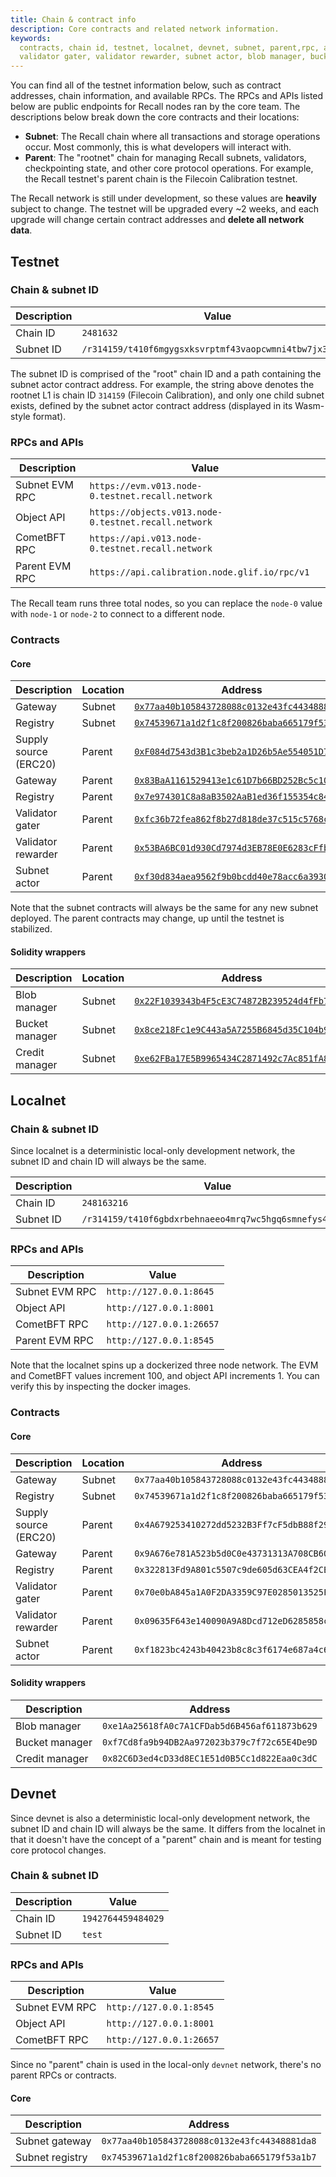 ```yaml
---
title: Chain & contract info
description: Core contracts and related network information.
keywords:
  contracts, chain id, testnet, localnet, devnet, subnet, parent,rpc, api, gateway, registry,
  validator gater, validator rewarder, subnet actor, blob manager, bucket manager, credit manager
---
```


You can find all of the testnet information below, such as contract addresses, chain information,
and available RPCs. The RPCs and APIs listed below are public endpoints for Recall nodes ran by the
core team. The descriptions below break down the core contracts and their locations:

- **Subnet**: The Recall chain where all transactions and storage operations occur. Most commonly,
  this is what developers will interact with.
- **Parent**: The "rootnet" chain for managing Recall subnets, validators, checkpointing state, and
  other core protocol operations. For example, the Recall testnet's parent chain is the Filecoin
  Calibration testnet.

<Callout type="warn">

The Recall network is still under development, so these values are **heavily** subject to change.
The testnet will be upgraded every ~2 weeks, and each upgrade will change certain contract addresses
and **delete all network data**.

</Callout>

## Testnet

### Chain & subnet ID

| Description | Value                                                   |
| ----------- | ------------------------------------------------------- |
| Chain ID    | `2481632`                                               |
| Subnet ID   | `/r314159/t410f6mgygsxksvrptmf43vaopcwmni4tbw7jx3mo4gi` |

The subnet ID is comprised of the "root" chain ID and a path containing the subnet actor contract
address. For example, the string above denotes the rootnet L1 is chain ID `314159` (Filecoin
Calibration), and only one child subnet exists, defined by the subnet actor contract address
(displayed in its Wasm-style format).

### RPCs and APIs

| Description    | Value                                                |
| -------------- | ---------------------------------------------------- |
| Subnet EVM RPC | `https://evm.v013.node-0.testnet.recall.network`     |
| Object API     | `https://objects.v013.node-0.testnet.recall.network` |
| CometBFT RPC   | `https://api.v013.node-0.testnet.recall.network`     |
| Parent EVM RPC | `https://api.calibration.node.glif.io/rpc/v1`        |

<Callout type="info">

The Recall team runs three total nodes, so you can replace the `node-0` value with `node-1` or
`node-2` to connect to a different node.

</Callout>

### Contracts

#### Core

| Description           | Location | Address                                                                                                                                    |
| --------------------- | -------- | ------------------------------------------------------------------------------------------------------------------------------------------ |
| Gateway               | Subnet   | [`0x77aa40b105843728088c0132e43fc44348881da8`](https://explorer.testnet.recall.network/address/0x77aa40b105843728088c0132e43fc44348881da8) |
| Registry              | Subnet   | [`0x74539671a1d2f1c8f200826baba665179f53a1b7`](https://explorer.testnet.recall.network/address/0x74539671a1d2f1c8f200826baba665179f53a1b7) |
| Supply source (ERC20) | Parent   | [`0xF084d7543d3B1c3beb2a1D26b5Ae554051D797F9`](https://calibration.filfox.info/en/address/0xF084d7543d3B1c3beb2a1D26b5Ae554051D797F9)      |
| Gateway               | Parent   | [`0x83BaA1161529413e1c61D7b66BD252Bc5c10A6Cd`](https://calibration.filfox.info/en/address/0x83BaA1161529413e1c61D7b66BD252Bc5c10A6Cd)      |
| Registry              | Parent   | [`0x7e974301C8a8aB3502AaB1ed36f155354c84505f`](https://calibration.filfox.info/en/address/0x7e974301C8a8aB3502AaB1ed36f155354c84505f)      |
| Validator gater       | Parent   | [`0xfc36b72fea862f8b27d818de37c515c5768cf6b6`](https://calibration.filfox.info/en/address/0xfc36b72fea862f8b27d818de37c515c5768cf6b6)      |
| Validator rewarder    | Parent   | [`0x53BA6BC01d930Cd7974d3EB78E0E6283cFfbdD70`](https://calibration.filfox.info/en/address/0x53BA6BC01d930Cd7974d3EB78E0E6283cFfbdD70)      |
| Subnet actor          | Parent   | [`0xf30d834aea9562f9b0bcdd40e78acc6a3930dbe9`](https://calibration.filfox.info/en/address/0xf30d834aea9562f9b0bcdd40e78acc6a3930dbe9)      |

Note that the subnet contracts will always be the same for any new subnet deployed. The parent
contracts may change, up until the testnet is stabilized.

#### Solidity wrappers

| Description    | Location | Address                                                                                                                                    |
| -------------- | -------- | ------------------------------------------------------------------------------------------------------------------------------------------ |
| Blob manager   | Subnet   | [`0x22F1039343b4F5cE3C74872B239524d4fFb7CABF`](https://explorer.testnet.recall.network/address/0x22F1039343b4F5cE3C74872B239524d4fFb7CABF) |
| Bucket manager | Subnet   | [`0x8ce218Fc1e9C443a5A7255B6845d35C104b91516`](https://explorer.testnet.recall.network/address/0x8ce218Fc1e9C443a5A7255B6845d35C104b91516) |
| Credit manager | Subnet   | [`0xe62FBa17E5B9965434C2871492c7Ac851fA8BAF7`](https://explorer.testnet.recall.network/address/0xe62FBa17E5B9965434C2871492c7Ac851fA8BAF7) |

## Localnet

### Chain & subnet ID

Since localnet is a deterministic local-only development network, the subnet ID and chain ID will
always be the same.

| Description | Value                                                   |
| ----------- | ------------------------------------------------------- |
| Chain ID    | `248163216`                                             |
| Subnet ID   | `/r314159/t410f6gbdxrbehnaeeo4mrq7wc5hgq6smnefys4qanwi` |

### RPCs and APIs

| Description    | Value                    |
| -------------- | ------------------------ |
| Subnet EVM RPC | `http://127.0.0.1:8645`  |
| Object API     | `http://127.0.0.1:8001`  |
| CometBFT RPC   | `http://127.0.0.1:26657` |
| Parent EVM RPC | `http://127.0.0.1:8545`  |

Note that the localnet spins up a dockerized three node network. The EVM and CometBFT values
increment 100, and object API increments 1. You can verify this by inspecting the docker images.

### Contracts

#### Core

| Description           | Location | Address                                      |
| --------------------- | -------- | -------------------------------------------- |
| Gateway               | Subnet   | `0x77aa40b105843728088c0132e43fc44348881da8` |
| Registry              | Subnet   | `0x74539671a1d2f1c8f200826baba665179f53a1b7` |
| Supply source (ERC20) | Parent   | `0x4A679253410272dd5232B3Ff7cF5dbB88f295319` |
| Gateway               | Parent   | `0x9A676e781A523b5d0C0e43731313A708CB607508` |
| Registry              | Parent   | `0x322813Fd9A801c5507c9de605d63CEA4f2CE6c44` |
| Validator gater       | Parent   | `0x70e0bA845a1A0F2DA3359C97E0285013525FFC49` |
| Validator rewarder    | Parent   | `0x09635F643e140090A9A8Dcd712eD6285858ceBef` |
| Subnet actor          | Parent   | `0xf1823bc4243b40423b8c8c3f6174e687a4c690b8` |

#### Solidity wrappers

| Description    | Address                                      |
| -------------- | -------------------------------------------- |
| Blob manager   | `0xe1Aa25618fA0c7A1CFDab5d6B456af611873b629` |
| Bucket manager | `0xf7Cd8fa9b94DB2Aa972023b379c7f72c65E4De9D` |
| Credit manager | `0x82C6D3ed4cD33d8EC1E51d0B5Cc1d822Eaa0c3dC` |

## Devnet

Since devnet is also a deterministic local-only development network, the subnet ID and chain ID will
always be the same. It differs from the localnet in that it doesn't have the concept of a "parent"
chain and is meant for testing core protocol changes.

### Chain & subnet ID

| Description | Value              |
| ----------- | ------------------ |
| Chain ID    | `1942764459484029` |
| Subnet ID   | `test`             |

### RPCs and APIs

| Description    | Value                    |
| -------------- | ------------------------ |
| Subnet EVM RPC | `http://127.0.0.1:8545`  |
| Object API     | `http://127.0.0.1:8001`  |
| CometBFT RPC   | `http://127.0.0.1:26657` |

<Callout type="info">

Since no "parent" chain is used in the local-only `devnet` network, there's no parent RPCs or
contracts.

</Callout>

#### Core

| Description     | Address                                      |
| --------------- | -------------------------------------------- |
| Subnet gateway  | `0x77aa40b105843728088c0132e43fc44348881da8` |
| Subnet registry | `0x74539671a1d2f1c8f200826baba665179f53a1b7` |
